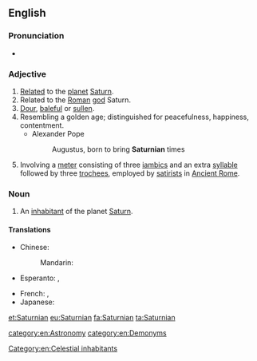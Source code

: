 ==English==

===Pronunciation===
* {{IPA|/sæ.tɜː(ɹ)n.jən/|lang=en}}

===Adjective===
{{en-adj}}

# [[relate|Related]] to the [[planet]] [[Saturn]].
# Related to the [[Roman]] [[god]] Saturn.
# [[dour|Dour]], [[baleful]] or [[sullen]].
# Resembling a golden age; distinguished for peacefulness, happiness, contentment.
#* Alexander Pope
#*: Augustus, born to bring '''Saturnian''' times
# {{lb|en|poetry}} Involving a [[meter]] consisting of three [[iambic]]s and an extra [[syllable]] followed by three [[trochee]]s, employed by [[satirist]]s in [[Ancient Rome]].

===Noun===
{{en-noun}}

# {{lb|en|science fiction}} An [[inhabitant]] of the planet [[Saturn]].

====Translations====
{{trans-top|inhabitant of Saturn}}
* Chinese:
*: Mandarin: {{t|cmn|土星人|tr=Tǔxīng-rén|sc=Hani}}
* Esperanto: {{t|eo|saturnano}}, {{t|eo|saturnanino}} {{qualifier|woman}}
{{trans-mid}}
* French: {{t+|fr|Saturnien|m}}, {{t|fr|Saturnienne|f}}
* Japanese: {{t|ja|土星人|tr=どせいじん, Dosei-jin|sc=Jpan}}
{{trans-bottom}}

[[Category:en:Celestial inhabitants]]

[[et:Saturnian]]
[[eu:Saturnian]]
[[fa:Saturnian]]
[[ta:Saturnian]]

[[category:en:Astronomy]]
[[category:en:Demonyms]]